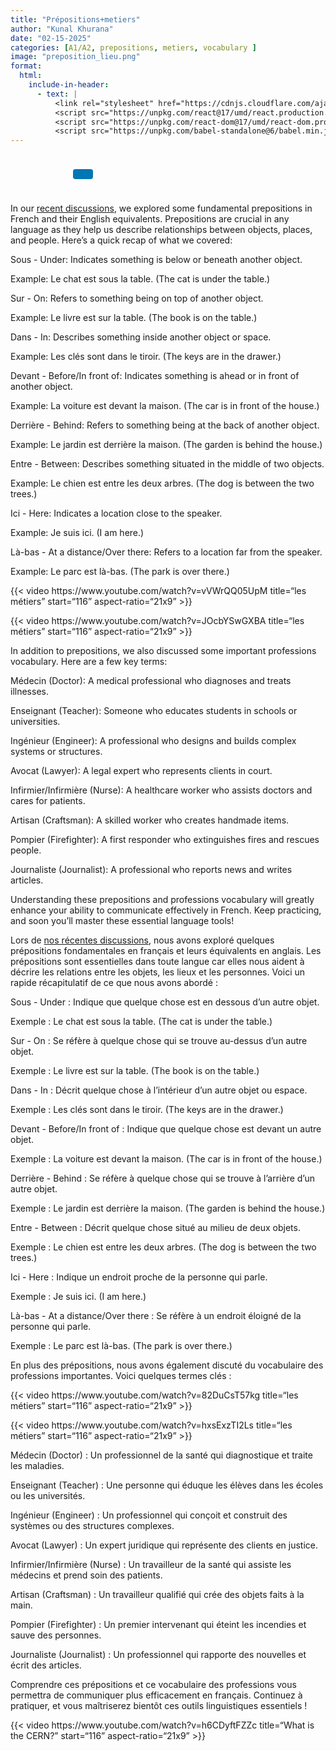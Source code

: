 ```yaml
---
title: "Prépositions+metiers"
author: "Kunal Khurana"
date: "02-15-2025"
categories: [A1/A2, prepositions, metiers, vocabulary ]
image: "preposition_lieu.png"
format:
  html:
    include-in-header:
      - text: |
          <link rel="stylesheet" href="https://cdnjs.cloudflare.com/ajax/libs/font-awesome/6.0.0/css/all.min.css">
          <script src="https://unpkg.com/react@17/umd/react.production.min.js"></script>
          <script src="https://unpkg.com/react-dom@17/umd/react-dom.production.min.js"></script>
          <script src="https://unpkg.com/babel-standalone@6/babel.min.js"></script>
---
```


::: {style="text-align: left; padding: 10px;"}
<a href="mailto:frenchwithkunal@gmail.com" target="_blank" style="margin: 0 10px; color: #000;"><i class="fas fa-envelope fa-lg"></i></a> <a href="https://www.instagram.com/frenchwithkunal" target="_blank" style="margin: 0 10px; color: #E1306C;"><i class="fab fa-instagram fa-lg"></i></a> <a href="https://frenchwithkunal.ca" target="_blank" style="margin: 0 10px; color: #0077b5;"><i class="fas fa-globe fa-lg"></i></a> <a href="https://whatsapp.com/channel/0029Vb57n2e7dmegpjYpyi3V" target="_blank" style="margin: 0 10px; color: #25D366;"><i class="fab fa-whatsapp fa-lg"></i></a> <button onclick="copyLink()" style="background-color: #0077b5; color: white; padding: 8px 16px; border: none; border-radius: 4px; cursor: pointer; margin-left: 10px;"> <i class="fas fa-copy"></i> </button> [Link copied!]{#copy-message style="margin-left: 10px; color: green; display: none;"}
:::

::: {#react-root}
:::

```{=html}
<script type="text/babel">
 const ProfilePage = () => {
  const { useState, useEffect } = React;
  const [redirectCounter, setRedirectCounter] = useState(4);
  const [isRedirecting, setIsRedirecting] = useState(false);

  const isFrench = document.documentElement.lang === "fr";

  const translations = {
    noAccess: isFrench 
      ? "Vous n'avez pas accès à cette page. Si vous pensez que vous avez accès, veuillez <a href='https://frenchwithkunal.ca/login.html'>vous connecter</a>."
      : "You don't have access to this page. If you think you have, kindly <a href='https://frenchwithkunal.ca/login.html'>login</a>.",
    subscribe: isFrench
      ? "Veuillez vous abonner pour obtenir l'accès."
      : "Please subscribe to gain access.",
    redirecting: isFrench
      ? `Redirection vers la page d'abonnement dans ${redirectCounter} secondes...`
      : `Redirecting to subscription page in ${redirectCounter} seconds...`
  };

  const refreshToken = async () => {
    const storedRefreshToken = localStorage.getItem("refreshToken");

    if (!storedRefreshToken) {
      window.location.href = "/login.html";
      return null;
    }

    try {
      const response = await fetch("https://frenchwithkunal-cdf6ea3f88ce.herokuapp.com/api/v1/auth/refresh-token", {
        method: "POST",
        headers: {
          "Content-Type": "application/json",
        },
        body: JSON.stringify({ refreshToken: storedRefreshToken }),
      });

      if (!response.ok) {
        localStorage.removeItem("accessToken");
        localStorage.removeItem("refreshToken");
        window.location.href = "/login.html";
        return null;
      }

      const data = await response.json();
      localStorage.setItem("accessToken", data.accessToken);
      return data.accessToken;
    } catch (error) {
      localStorage.removeItem("accessToken");
      localStorage.removeItem("refreshToken");
      window.location.href = "/login.html";
      return null;
    }
  };

  const fetchWithAuth = async (url, options = {}) => {
    let accessToken = localStorage.getItem("accessToken");

    options.headers = {
      ...options.headers,
      Authorization: `Bearer ${accessToken}`,
      "Content-Type": "application/json",
    };

    let response = await fetch(url, options);

    if (response.status === 401) {
      console.log("Access token expired, attempting to refresh...");

      // Refresh token
      accessToken = await refreshToken();

      if (!accessToken) return null;

      options.headers.Authorization = `Bearer ${accessToken}`;
      response = await fetch(url, options);
    }

    return response.json();
  };

  const showNoAccessMessage = () => {
    setIsRedirecting(true);
    
    const noAccessMessage = `
      <div style="text-align: center; padding: 20px;">
        <h2>${translations.noAccess}</h2>
        <p>${translations.subscribe}</p>
        <p>${translations.redirecting}</p>
      </div>
    `;
    document.body.innerHTML = noAccessMessage;
    
    // Start countdown and redirect
    const redirectInterval = setInterval(() => {
      setRedirectCounter((prev) => {
        const newCounter = prev - 1;
        if (newCounter <= 0) {
          clearInterval(redirectInterval);
          window.location.href = "https://learn.frenchwithkunal.ca/subscription";
        }
        
        // Update the countdown text
        const countdownElement = document.querySelector('p:last-child');
        if (countdownElement) {
          countdownElement.textContent = isFrench
            ? `Redirection vers la page d'abonnement dans ${newCounter} secondes...`
            : `Redirecting to subscription page in ${newCounter} seconds...`;
        }
        
        return newCounter;
      });
    }, 1000);
  };

  useEffect(() => {
    const storedToken = localStorage.getItem('accessToken');

    if(!storedToken) {
      showNoAccessMessage();
    } else {
      const fetchData = async() => {
        const data = await fetchWithAuth("https://frenchwithkunal-cdf6ea3f88ce.herokuapp.com/api/v1/auth/me", {
          method: "POST",
        });

        if (data && data.data && data.data.hasAccess) {
          console.log(data);
        } else {
          showNoAccessMessage();
        }
      };
      fetchData();
    }
  }, []);

  return (
    <div></div>
  );
};

ReactDOM.render(
  <ProfilePage />,
  document.getElementById('react-root')
);
 </script>
```

::: {.content-visible when-profile="english"}

In our [recent discussions](https://drive.google.com/file/d/1feQg370lFfmcIdDkX0ZIFmTq329mUJSO/view?usp=drive_link), we explored some fundamental prepositions in French and their English equivalents. Prepositions are crucial in any language as they help us describe relationships between objects, places, and people. Here’s a quick recap of what we covered:

Sous - Under: Indicates something is below or beneath another object.

Example: Le chat est sous la table. (The cat is under the table.)

Sur - On: Refers to something being on top of another object.

Example: Le livre est sur la table. (The book is on the table.)

Dans - In: Describes something inside another object or space.

Example: Les clés sont dans le tiroir. (The keys are in the drawer.)

Devant - Before/In front of: Indicates something is ahead or in front of another object.

Example: La voiture est devant la maison. (The car is in front of the house.)

Derrière - Behind: Refers to something being at the back of another object.

Example: Le jardin est derrière la maison. (The garden is behind the house.)

Entre - Between: Describes something situated in the middle of two objects.

Example: Le chien est entre les deux arbres. (The dog is between the two trees.)

Ici - Here: Indicates a location close to the speaker.

Example: Je suis ici. (I am here.)

Là-bas - At a distance/Over there: Refers to a location far from the speaker.

Example: Le parc est là-bas. (The park is over there.)

{{< video https://www.youtube.com/watch?v=vVWrQQ05UpM title="les métiers" start="116" aspect-ratio="21x9" >}}

{{< video https://www.youtube.com/watch?v=JOcbYSwGXBA title="les métiers" start="116" aspect-ratio="21x9" >}}

In addition to prepositions, we also discussed some important professions vocabulary. Here are a few key terms:

Médecin (Doctor): A medical professional who diagnoses and treats illnesses.

Enseignant (Teacher): Someone who educates students in schools or universities.

Ingénieur (Engineer): A professional who designs and builds complex systems or structures.

Avocat (Lawyer): A legal expert who represents clients in court.

Infirmier/Infirmière (Nurse): A healthcare worker who assists doctors and cares for patients.

Artisan (Craftsman): A skilled worker who creates handmade items.

Pompier (Firefighter): A first responder who extinguishes fires and rescues people.

Journaliste (Journalist): A professional who reports news and writes articles.

Understanding these prepositions and professions vocabulary will greatly enhance your ability to communicate effectively in French. Keep practicing, and soon you’ll master these essential language tools!
:::

::: {.content-visible when-profile="french"}
Lors de [nos récentes discussions](https://drive.google.com/file/d/1feQg370lFfmcIdDkX0ZIFmTq329mUJSO/view?usp=drive_link), nous avons exploré quelques prépositions fondamentales en français et leurs équivalents en anglais. Les prépositions sont essentielles dans toute langue car elles nous aident à décrire les relations entre les objets, les lieux et les personnes. Voici un rapide récapitulatif de ce que nous avons abordé :

Sous - Under : Indique que quelque chose est en dessous d’un autre objet.

Exemple : Le chat est sous la table. (The cat is under the table.)

Sur - On : Se réfère à quelque chose qui se trouve au-dessus d’un autre objet.

Exemple : Le livre est sur la table. (The book is on the table.)

Dans - In : Décrit quelque chose à l’intérieur d’un autre objet ou espace.

Exemple : Les clés sont dans le tiroir. (The keys are in the drawer.)

Devant - Before/In front of : Indique que quelque chose est devant un autre objet.

Exemple : La voiture est devant la maison. (The car is in front of the house.)

Derrière - Behind : Se réfère à quelque chose qui se trouve à l’arrière d’un autre objet.

Exemple : Le jardin est derrière la maison. (The garden is behind the house.)

Entre - Between : Décrit quelque chose situé au milieu de deux objets.

Exemple : Le chien est entre les deux arbres. (The dog is between the two trees.)

Ici - Here : Indique un endroit proche de la personne qui parle.

Exemple : Je suis ici. (I am here.)

Là-bas - At a distance/Over there : Se réfère à un endroit éloigné de la personne qui parle.

Exemple : Le parc est là-bas. (The park is over there.)

En plus des prépositions, nous avons également discuté du vocabulaire des professions importantes. Voici quelques termes clés :

{{< video https://www.youtube.com/watch?v=82DuCsT57kg title="les métiers" start="116" aspect-ratio="21x9" >}}

{{< video https://www.youtube.com/watch?v=hxsExzTI2Ls title="les métiers" start="116" aspect-ratio="21x9" >}}

Médecin (Doctor) : Un professionnel de la santé qui diagnostique et traite les maladies.

Enseignant (Teacher) : Une personne qui éduque les élèves dans les écoles ou les universités.

Ingénieur (Engineer) : Un professionnel qui conçoit et construit des systèmes ou des structures complexes.

Avocat (Lawyer) : Un expert juridique qui représente des clients en justice.

Infirmier/Infirmière (Nurse) : Un travailleur de la santé qui assiste les médecins et prend soin des patients.

Artisan (Craftsman) : Un travailleur qualifié qui crée des objets faits à la main.

Pompier (Firefighter) : Un premier intervenant qui éteint les incendies et sauve des personnes.

Journaliste (Journalist) : Un professionnel qui rapporte des nouvelles et écrit des articles.

Comprendre ces prépositions et ce vocabulaire des professions vous permettra de communiquer plus efficacement en français. Continuez à pratiquer, et vous maîtriserez bientôt ces outils linguistiques essentiels !
:::

{{< video https://www.youtube.com/watch?v=h6CDyftFZZc title="What is the CERN?" start="116" aspect-ratio="21x9" >}}